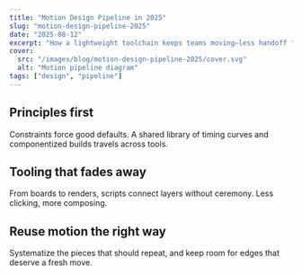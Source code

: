```yaml
---
title: "Motion Design Pipeline in 2025"
slug: "motion-design-pipeline-2025"
date: "2025-08-12"
excerpt: "How a lightweight toolchain keeps teams moving—less handoff friction, more reusable motion systems."
cover:
  src: "/images/blog/motion-design-pipeline-2025/cover.svg"
  alt: "Motion pipeline diagram"
tags: ["design", "pipeline"]
---
```


## Principles first

Constraints force good defaults. A shared library of timing curves and componentized builds travels across tools.

## Tooling that fades away

From boards to renders, scripts connect layers without ceremony. Less clicking, more composing.

## Reuse motion the right way

Systematize the pieces that should repeat, and keep room for edges that deserve a fresh move.

